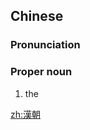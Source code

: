 {{also|汉朝}}
==Chinese==
{{zh-forms|s=汉朝}}

===Pronunciation===
{{zh-pron
|m=Hàncháo
|c=hon3 ciu4
|mn=Hàn-tiâu
|md=Háng-dièu
|h=pfs=Hon-chhèu
|cat=pn
}}

===Proper noun===
{{zh-proper noun}}

# the {{w|Han dynasty}}

[[zh:漢朝]]